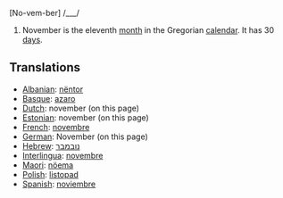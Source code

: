 [No-vem-ber] /___/

#November is the eleventh [[month]] in the Gregorian [[calendar]]. It has 30 [[day]]s.

==Translations==
*[[Albanian]]: [[nëntor]]
*[[Basque]]: [[azaro]]
*[[Dutch]]: november (on this page)
*[[Estonian]]: november (on this page)
*[[French]]: [[novembre]]
*[[German]]: November (on this page)
*[[Hebrew]]: [[נובמבר]]
*[[Interlingua]]: [[novembre]]
*[[Maori]]: [[nöema]]
*[[Polish]]: [[listopad]]
*[[Spanish]]: [[noviembre]]